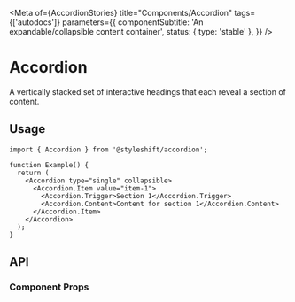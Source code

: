 
<Meta
  of={AccordionStories}
  title="Components/Accordion"
  tags={['autodocs']}
  parameters={{
    componentSubtitle: 'An expandable/collapsible content container',
    status: { type: 'stable' },
  }}
/>

# Accordion

A vertically stacked set of interactive headings that each reveal a section of content.

<Canvas of={AccordionStories.Default} />

<Controls />

## Usage

```tsx
import { Accordion } from '@styleshift/accordion';

function Example() {
  return (
    <Accordion type="single" collapsible>
      <Accordion.Item value="item-1">
        <Accordion.Trigger>Section 1</Accordion.Trigger>
        <Accordion.Content>Content for section 1</Accordion.Content>
      </Accordion.Item>
    </Accordion>
  );
}
```

## API

### Component Props

<Controls of={AccordionStories.Default} />
